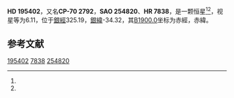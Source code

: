 {{Starbox begin
| name = HD 195402
}}
{{Starbox observe
| epoch = [[J2000.0|J2000.0]]
| constell = {{星座名待查}}<ref name=SIMBAD>{{cite web
 | url=http://simbad.u-strasbg.fr/simbad/sim-id?Ident=HR+7838
 | title =Pulsating variable Star
 | publisher=Centre de Données astronomiques de Strasbourg
 | work=SIMBAD
 | accessdate=2012-07-13}}</ref><ref name=DATA>{{cite web
 | url=http://vizier.u-strasbg.fr/viz-bin/VizieR-5?-out.add=.&-source=5050&-corr=PK=HR&-out.max=9999&HR=7838
 | title=VizieR Detailed Page
 | accessdate=2012-07-13
 | archive-date=2016-03-05
 | archive-url=https://web.archive.org/web/20160305202602/http://vizier.u-strasbg.fr/viz-bin/VizieR-5?-out.add=.&-source=5050&-corr=PK=HR&-out.max=9999&HR=7838
 | dead-url=no
 }}</ref>
| 星官 = 
| ra = {{RA|20|35|51.7}}<ref name=SIMBAD /><ref name=DATA />
| dec = {{DEC|-69|36|40}}<ref name=SIMBAD /><ref name=DATA />
| appmag_v = 6.11<ref name=SIMBAD /><ref name=DATA />
}}
{{Starbox character
| class = K2III<ref name=SIMBAD /><ref name=DATA />
| b-v = 1.29<ref name=SIMBAD /><ref name=DATA />
| u-b = 1.41<ref name=SIMBAD /><ref name=DATA />
| r-i = <ref name=SIMBAD /><ref name=DATA />
| variable = 
}}
{{Starbox astrometry
| radial_v = 1.41
| prop_mo_ra = -5
| parallax = 
| p_error = 
}}
{{Starbox catalog
| names =CP-70 2792，[[SAO星表|SAO]] 254820，[[HD星表|HD]] 195402，[[HR星表|HR]] 7838}}
{{Starbox reference |Simbad=HR+7838}}
{{Starbox end}}

'''HD 195402'''，又名'''CP-70 2792'''，'''SAO 254820'''、'''HR 7838'''，是一颗恒星<ref name=SIMBAD /><ref name=DATA />，视星等为6.11，位于[[銀道座標系|銀經]]325.19，[[銀道座標系|銀緯]]-34.32，其[[B1900.0|B1900.0]]坐标为赤經{{RA|20|25|56.6}}，赤緯{{DEC|-69|-34.32|1}}。

== 参考文献 ==
{{reflist}}

{{star-stub}}

[[Category:HD和HDE天體|195402]]
[[Category:HR天體|7838]]
[[Category:SAO天體|254820]]